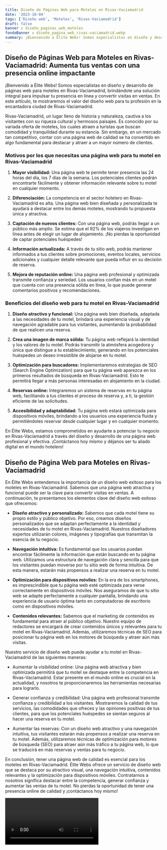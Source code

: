 ```yaml
---
title: Diseño de Páginas Web para Moteles en Rivas-Vaciamadrid
date: '2023-10-04'
tags: ['Diseño web', 'Moteles', 'Rivas-Vaciamadrid']
draft: false
banner : diseño_paginas_web_moteles
fondoBanner : diseño_pagina_web_rivas-vaciamadrid.webp
summary: ¡Bienvenido a Élite Webs! Somos especialistas en diseño y desarrollo de páginas web para moteles en RivasVaciamadrid, brindándote una solución integral para impulsar tu presencia en línea y convertir visitas en ventas. En este artículo, te mostraremos el valor del diseño web para tu profesión en la encantadora ciudad de RivasVaciamadrid.
---
```


## Diseño de Páginas Web para Moteles en Rivas-Vaciamadrid: Aumenta tus ventas con una presencia online impactante

¡Bienvenido a Élite Webs! Somos especialistas en diseño y desarrollo de páginas web para moteles en Rivas-Vaciamadrid, brindándote una solución integral para impulsar tu presencia en línea y convertir visitas en ventas. En este artículo, te mostraremos el valor del diseño web para tu profesión en la encantadora ciudad de Rivas-Vaciamadrid.

Rivas-Vaciamadrid, un lugar lleno de historia y naturaleza, cautiva a los visitantes con su riqueza cultural y hermosos paisajes. Es conocido por su variada oferta de moteles, los cuales atraen a turistas que buscan comodidad y tranquilidad durante su estancia. Sin embargo, en un mercado tan competitivo, contar con una página web de calidad se ha convertido en algo fundamental para destacar y atraer a un mayor número de clientes.

### Motivos por los que necesitas una página web para tu motel en Rivas-Vaciamadrid

1. **Mayor visibilidad:** Una página web te permite tener presencia las 24 horas del día, los 7 días de la semana. Los potenciales clientes podrán encontrarte fácilmente y obtener información relevante sobre tu motel en cualquier momento.

2. **Diferenciación:** La competencia en el sector hotelero en Rivas-Vaciamadrid es alta. Una página web bien diseñada y personalizada te ayudará a destacar entre los demás moteles, mostrando tu propuesta única y atractiva.

3. **Captación de nuevos clientes:** Con una página web, podrás llegar a un público más amplio. Se estima que el 92% de los viajeros investigan en línea antes de elegir un lugar de alojamiento. ¡No pierdas la oportunidad de captar potenciales huéspedes!

4. **Información actualizada:** A través de tu sitio web, podrás mantener informados a tus clientes sobre promociones, eventos locales, servicios adicionales y cualquier detalle relevante que pueda influir en su decisión de reserva.

5. **Mejora de reputación online:** Una página web profesional y optimizada transmite confianza y seriedad. Los usuarios confían más en un motel que cuenta con una presencia sólida en línea, lo que puede generar comentarios positivos y recomendaciones.

### Beneficios del diseño web para tu motel en Rivas-Vaciamadrid

1. **Diseño atractivo y funcional:** Una página web bien diseñada, adaptada a las necesidades de tu motel, brindará una experiencia visual y de navegación agradable para tus visitantes, aumentando la probabilidad de que realicen una reserva.

2. **Crea una imagen de marca sólida:** Tu página web reflejará la identidad y los valores de tu motel. Podrás transmitir la atmósfera acogedora y única que distingue a tu establecimiento, generando en los potenciales huéspedes un deseo irresistible de alojarse en tu motel.

3. **Optimización para buscadores:** Implementaremos estrategias de SEO (Search Engine Optimization) para que tu página web aparezca en los primeros resultados de búsqueda en Rivas-Vaciamadrid. Esto te permitirá llegar a más personas interesadas en alojamiento en la ciudad.

4. **Reservas online:** Integraremos un sistema de reservas en tu página web, facilitando a tus clientes el proceso de reserva y, a ti, la gestión eficiente de las solicitudes.

5. **Accesibilidad y adaptabilidad:** Tu página web estará optimizada para dispositivos móviles, brindando a los usuarios una experiencia fluida y permitiéndoles reservar desde cualquier lugar y en cualquier momento.

En Élite Webs, estamos comprometidos en ayudarte a potenciar tu negocio en Rivas-Vaciamadrid a través del diseño y desarrollo de una página web profesional y efectiva. ¡Contáctanos hoy mismo y déjanos ser tu aliado digital en el mundo hotelero!

<GifSeo />

<Cta />

## Diseño de Página Web para Moteles en Rivas-Vaciamadrid

En Élite Webs entendemos la importancia de un diseño web exitoso para los moteles en Rivas-Vaciamadrid. Sabemos que una página web atractiva y funcional puede ser la clave para convertir visitas en ventas. A continuación, te presentamos los elementos clave del diseño web exitoso que ofrecemos:

- **Diseño atractivo y personalizado:** Sabemos que cada motel tiene su propio estilo y público objetivo. Por eso, creamos diseños personalizados que se adaptan perfectamente a la identidad y necesidades de tu motel en Rivas-Vaciamadrid. Nuestros diseñadores expertos utilizarán colores, imágenes y tipografías que transmitan la esencia de tu negocio.

- **Navegación intuitiva:** Es fundamental que los usuarios puedan encontrar fácilmente la información que están buscando en tu página web. Utilizamos una estructura de navegación clara y sencilla para que los visitantes puedan moverse por tu sitio web de forma intuitiva. De esta manera, estarán más propensos a realizar una reserva en tu motel.

- **Optimización para dispositivos móviles:** En la era de los smartphones, es imprescindible que tu página web esté optimizada para verse correctamente en dispositivos móviles. Nos aseguramos de que tu sitio web se adapte perfectamente a cualquier pantalla, brindando una experiencia de usuario óptima tanto en computadoras de escritorio como en dispositivos móviles.

- **Contenidos relevantes:** Sabemos que el marketing de contenidos es fundamental para atraer al público objetivo. Nuestro equipo de redactores se encargará de crear contenidos únicos y relevantes para tu motel en Rivas-Vaciamadrid. Además, utilizaremos técnicas de SEO para posicionar tu página web en los motores de búsqueda y atraer aún más visitas.

Nuestro servicio de diseño web puede ayudar a tu motel en Rivas-Vaciamadrid de las siguientes maneras:

- Aumentar la visibilidad online: Una página web atractiva y bien optimizada permitirá que tu motel se destaque entre la competencia en Rivas-Vaciamadrid. Estar presente en el mundo online es crucial en la actualidad, y nosotros te proporcionaremos las herramientas necesarias para lograrlo.

- Generar confianza y credibilidad: Una página web profesional transmite confianza y credibilidad a los visitantes. Mostraremos la calidad de tus servicios, las comodidades que ofreces y las opiniones positivas de tus clientes, para que los potenciales huéspedes se sientan seguros al hacer una reserva en tu motel.

- Aumentar las reservas: Con un diseño web atractivo y una navegación intuitiva, tus visitantes estarán más propensos a realizar una reserva en tu motel. Además, utilizaremos técnicas de optimización para motores de búsqueda (SEO) para atraer aún más tráfico a tu página web, lo que se traducirá en más reservas y ventas para tu negocio.

En conclusión, tener una página web de calidad es esencial para los moteles en Rivas-Vaciamadrid. Élite Webs ofrece un servicio de diseño web que se destaca por su atractivo visual, una navegación intuitiva, contenidos relevantes y la optimización para dispositivos móviles. Contratarnos a nosotros significa destacar entre la competencia, generar confianza y aumentar las ventas de tu motel. No pierdas la oportunidad de tener una presencia online de calidad y ¡contáctanos hoy mismo!

<Video />

<CtaBot job='Moteles' city='Rivas-Vaciamadrid'/>

<Gmaps query='Rivas-Vaciamadrid+españa+maps' />